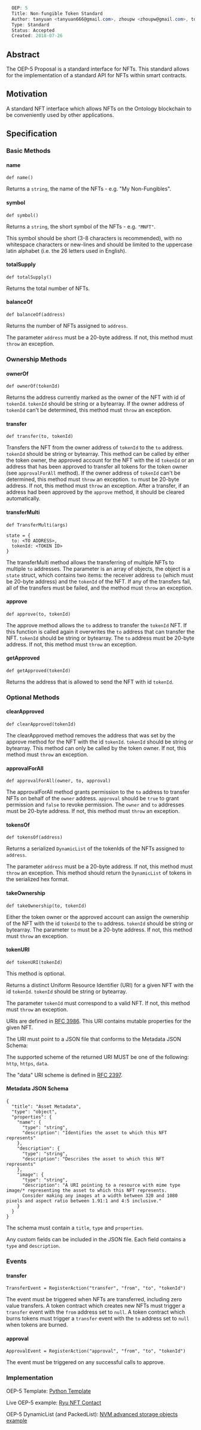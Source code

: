 <source lang="csharp">
  OEP: 5
  Title: Non-fungible Token Standard
  Author: tanyuan <tanyuan666@gmail.com>, zhoupw <zhoupw@gmail.com>, tonyclarking<tonyclarking@gmail.com>, blckchan<1258176714@qq.com>, Wyatt Mufson <wyatt@towerbuilders.org>
  Type: Standard
  Status: Accepted
  Created: 2018-07-26
</source>

==Abstract==

The OEP-5 Proposal is a standard interface for NFTs.
This standard allows for the implementation of a standard API for NFTs within smart contracts.

==Motivation==

A standard NFT interface which allows NFTs on the Ontology blockchain to be conveniently used by other applications.

==Specification==

===Basic Methods===

====name====

<pre>
def name()
</pre>

Returns a <code>string</code>, the name of the NFTs - e.g. "My Non-Fungibles".

====symbol====

<pre>
def symbol()
</pre>

Returns a <code>string</code>, the short symbol of the NFTs - e.g. <code>"MNFT"</code>.

This symbol should be short (3-8 characters is recommended), with no whitespace characters or new-lines and should be limited to the uppercase latin alphabet (i.e. the 26 letters used in English).

====totalSupply====

<pre>
def totalSupply()
</pre>

Returns the total number of NFTs.

====balanceOf====

<pre>
def balanceOf(address)
</pre>

Returns the number of NFTs assigned to <code>address</code>.

The parameter <code>address</code> must be a 20-byte address.
If not, this method must <code>throw</code> an exception.

===Ownership Methods===

==== ownerOf====

<pre>
def ownerOf(tokenId)
</pre>

Returns the address currently marked as the owner of the NFT with id of <code>tokenId</code>.
<code>tokenId</code> should be string or a bytearray.
If the owner address of <code>tokenId</code> can't be determined, this method must <code>throw</code> an exception.

====transfer====

<pre>
def transfer(to, tokenId)
</pre>

Transfers the NFT from the owner address of <code>tokenId</code> to the <code>to</code> address.
<code>tokenId</code> should be string or bytearray.
This method can be called by either the token owner, the approved account for the NFT with the id <code>tokenId</code>
or an address that has been approved to transfer all tokens for the token owner (see <code>approvalForAll</code> method).
If the owner address of <code>tokenId</code> can't be determined, this method must <code>throw</code> an exception.
<code>to</code> must be 20-byte address.
If not, this method must <code>throw</code> an exception.
After a transfer, if an address had been approved by the <code>approve</code> method, it should be cleared automatically.

====transferMulti====

<pre>
def TransferMulti(args)

state = {
  to: <TO ADDRESS>,
  tokenId: <TOKEN ID>
}
</pre>

The transferMulti method allows the transferring of multiple NFTs to multiple <code>to</code> addresses.
The parameter is an array of objects, the object is a <code>state</code> struct, which contains two items: the receiver address <code>to</code> (which must be 20-byte address) and the <code>tokenId</code> of the NFT.
If any of the transfers fail, all of the transfers must be failed, and the method must <code>throw</code> an exception.


====approve====

<pre>
def approve(to, tokenId)
</pre>

The approve method allows the <code>to</code> address to transfer the <code>tokenId</code> NFT.
If this function is called again it overwrites the <code>to</code> address that can transfer the NFT.
<code>tokenId</code> should be string or bytearray.
The <code>to</code> address must be 20-byte address.
If not, this method must <code>throw</code> an exception.

====getApproved====

<pre>
def getApproved(tokenId)
</pre>

Returns the address that is allowed to send the NFT with id <code>tokenId</code>.

===Optional Methods===

====clearApproved====

<pre>
def clearApproved(tokenId)
</pre>

The clearApproved method removes the address that was set by the approve method for the NFT with the id <code>tokenId</code>.
<code>tokenId</code> should be string or bytearray.
This method can only be called by the token owner.
If not, this method must <code>throw</code> an exception.

====approvalForAll====

<pre>
def approvalForAll(owner, to, approval)
</pre>

The approvalForAll method grants permission to the <code>to</code> address to transfer NFTs on behalf of the <code>owner</code> address.
<code>approval</code> should be <code>true</code> to grant permission and <code>false</code> to revoke permission.
The <code>owner</code> and <code>to</code> addresses must be 20-byte address.
If not, this method must <code>throw</code> an exception.

====tokensOf====

<pre>
def tokensOf(address)
</pre>

Returns a serialized <code>DynamicList</code> of the tokenIds of the NFTs assigned to <code>address</code>.

The parameter <code>address</code> must be a 20-byte address.
If not, this method must <code>throw</code> an exception.
This method should return the <code>DynamicList</code> of tokens in the serialized hex format.

====takeOwnership====

<pre>
def takeOwnership(to, tokenId)
</pre>

Either the token owner or the approved account can assign the ownership of the NFT with the id <code>tokenId</code> to the <code>to</code> address.
<code>tokenId</code> should be string or bytearray.
The parameter <code>to</code> must be a 20-byte address.
If not, this method must <code>throw</code> an exception.

====tokenURI====

<pre>
def tokenURI(tokenId)
</pre>

This method is optional.

Returns a distinct Uniform Resource Identifier (URI) for a given NFT with the id <code>tokenId</code>.
<code>tokenId</code> should be string or bytearray.

The parameter <code>tokenId</code> must correspond to a valid NFT.
If not, this method must <code>throw</code> an exception.

URIs are defined in [https://tools.ietf.org/html/rfc3986 RFC 3986].
This URI contains mutable properties for the given NFT.

The URI must point to a JSON file that conforms to the Metadata JSON Schema:

The supported scheme of the returned URI MUST be one of the following: <code>http</code>, <code>https</code>, <code>data</code>.

The "data" URI scheme is defined in [https://tools.ietf.org/html/rfc2397 RFC 2397].

====Metadata JSON Schema====

<pre>
{
  "title": "Asset Metadata",
  "type": "object",
  "properties": {
    "name": {
      "type": "string",
      "description": "Identifies the asset to which this NFT represents"
    },
    "description": {
      "type": "string",
      "description": "Describes the asset to which this NFT represents"
    },
    "image": {
      "type": "string",
      "description": "A URI pointing to a resource with mime type image/* representing the asset to which this NFT represents.
      Consider making any images at a width between 320 and 1080 pixels and aspect ratio between 1.91:1 and 4:5 inclusive."
    }
  }
}
</pre>

The schema must contain a <code>title</code>, <code>type</code> and <code>properties</code>.

Any custom fields can be included in the JSON file.
Each field contains a <code>type</code> and <code>description</code>.


===Events===

====transfer====

<pre>
TransferEvent = RegisterAction("transfer", "from", "to", "tokenId")
</pre>

The event must be triggered when NFTs are transferred, including zero value transfers.
A token contract which creates new NFTs must trigger a <code>transfer</code> event with the <code>from</code> address set to <code>null</code>.
A token contract which burns tokens must trigger a <code>transfer</code> event with the <code>to</code> address set to <code>null</code> when tokens are burned.

====approval====

<pre>
ApprovalEvent = RegisterAction("approval", "from", "to", "tokenId")
</pre>

The event must be triggered on any successful calls to approve.

===Implementation===

OEP-5 Template: [[https://github.com/ONT-Avocados/python-template/blob/master/OEP5Sample/OEP5Sample_compiler2.0.py | Python Template]]

Live OEP-5 example: [[https://github.com/Ryucoin/RyuNFTs-ONT | Ryu NFT Contact]]

OEP-5 DynamicList (and PackedList): [[https://github.com/TowerBuilders/NVM-Advanced-Storage-Objects | NVM advanced storage objects example]]

